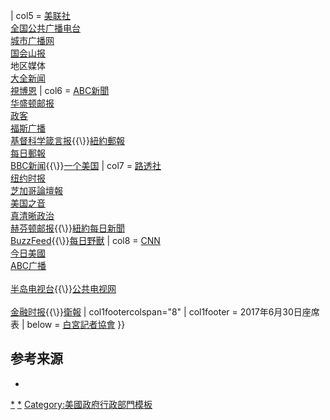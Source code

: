 {{Navbox with columns
| name = 白宮簡報室座次表
| title = [[白宮]][[詹姆斯·布雷迪新聞簡報室]]{{nowrap|座次表}}
| state = {{{state<includeonly>|collapsed</includeonly>}}}
| colstyle  = text-align: center

| col1headercolspan = 1
| col1header = 排
| col2headercolspan = 7
| col2headerstyle = background:#003C80; color:white;
| col2header = 講臺

| col1width = 2em
| col1style = background:lightgray;
| col1 = '''1<br>2<br>3<br>4<br>5<br>6<br>7'''
| col2 = [[NBC新聞]]<br>[[华尔街日报]]<br>[[法新社]]<br>[[MSNBC]]<br>[[彭博工业集团|彭博BNA]]<br>[[華盛頓觀察家報|華盛頓觀察家]]<br>[[环球电视网 (美国)|环球电视]]
| col3 = [[福斯新聞頻道|福斯新闻]]<br>[[CBS新闻广播|CBS广播]]<br>[[美联社|美联社广播]]<br>外国记者席<br>[[時代雜誌]]<br>[[雅虎新闻]]<br>{{le|達拉斯晨報|The Dallas Morning News}}
| col4 = [[CBS新聞]]<br>[[彭博新聞社|彭博社]]<br>[[麦克拉奇|麦克拉奇报业]]<br>[[华盛顿时报]]<br>[[天狼星XM]]<br>{{le|撒冷廣播網|Salem Radio Network|-{zh-tw:撒冷廣播網;zh-cn:塞勒姆广播网;}-}}<br>[[波士頓環球報]]{{\}}{{le|名單報|Roll Call}}
| col5 = [[美联社]]<br>[[全国公共广播电台]]<br>[[美国城市广播网|城市广播网]]<br>[[国会山报]]<br>地区媒体<br>[[大全新闻]]<br>[[視博恩]]
| col6 = [[ABC新聞]]<br>[[华盛顿邮报]]<br>[[政客 (媒体)|政客]]<br>[[福斯新闻电台|福斯广播]]<br>[[基督科学箴言报]]{{\}}[[紐約郵報]]<br>[[每日郵報]]<br>[[英國廣播公司新聞|BBC新闻]]{{\}}[[一个美国新闻网|一个美国]]
| col7 = [[路透社]]<br>[[纽约时报]]<br>[[芝加哥論壇報]]<br>[[美国之音]]<br>[[真清晰政治]]<br>[[赫芬顿邮报]]{{\}}[[紐約每日新聞]]<br>[[BuzzFeed]]{{\}}[[每日野獸]]
| col8 = [[CNN]]<br>[[今日美國]]<br>[[ABC新闻电台|ABC广播]]<br>{{le|國家期刊|National Journal}}<br>[[半岛电视台]]{{\}}[[公共電視網 (美國)|公共电视网]]<br>{{le|Westwood One (2006年)|Westwood One (current)|Westwood One}}<br>[[金融时报 (英国)|金融时报]]{{\}}[[衛報]]
| col1footercolspan="8"
| col1footer = 2017年6月30日座席表
| below = [[白宮記者協會]]
}}<noinclude>

== 参考来源 ==
* {{cite news |last = Carter |first = Brandon |title=Conservative media outlets gain seats in White House briefing room |url = http://thehill.com/homenews/media/340323-conservative-media-outlets-gain-seats-in-white-house-briefing-room |accessdate = 2017-09-06 |work = TheHill |date = 2017-06-30 }}

[[Category:白宮內部構造|*]]
[[Category:美國媒體|*]]
[[Category:美國政府行政部門模板]]
</noinclude>